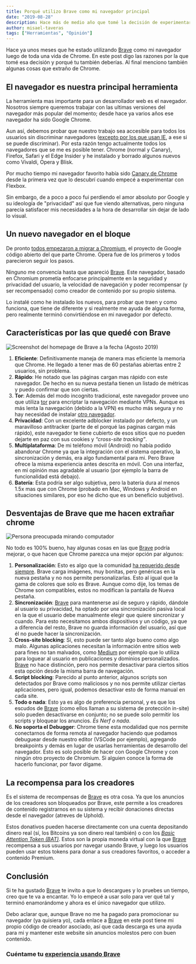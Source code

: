 ```yaml
---
title: Porqué utilizo Brave como mi navegador principal
date: "2019-08-28"
description: Hace más de medio año que tomé la decisión de experimentar con Brave y desde entonces no he vuelto a usar google Chrome
author: misael-taveras
tags: ["Herramientas", "Opinión"]
---
```


Hace ya unos meses que he estado utilizando [Brave][bravelink] como mi navegador luego de toda una vida de Chrome.
En este post digo las razones por la que tomé esa decisión y porqué tu también deberías.
Al final menciono también algunas cosas que extraño de Chrome.

## El navegador es nuestra principal herramienta

La herramienta mas importante para un desarrollador web es el navegador. Nosotros siempre queremos trabajar
con las ultimas versiones del navegador más popular del momento; desde hace ya varios años ese navegador ha sido Google Chrome.

Aun así, debemos probar que nuestro trabajo sea accesible para todos los usuarios sin discriminar navegadores
([excepto por los que usan IE](https://www.zdnet.com/article/microsoft-makes-final-push-to-rid-world-of-internet-explorer-10/), a ese si se puede discriminar). Por esta razón tengo actualmente todos los navegadores que se me es posible tener. Chrome (normal y Canary), Firefox, Safari y el Edge Insider y he instalado y borrado algunos nuevos como Vivaldi, Opera y Blisk.

Por mucho tiempo mi navegador favorito había sido [Canary de Chrome](https://www.google.com/intl/es/chrome/canary/) desde la primera vez que lo descubrí
cuando empecé a experimentar con Flexbox.

Sin embargo, de a poco a poco fui perdiendo el amor absoluto por Google y su ideología de "privacidad" así que
fue viendo alternativas, pero ninguna parecía satisfacer mis necesidades a la hora de desarrollar sin dejar de lado lo visual.

## Un nuevo navegador en el bloque

De pronto [todos empezaron a migrar a Chromium](http://blairreeves.me/2019/08/20/the-browser-monopoly/?utm_source=taverasmisael), el proyecto de Google código abierto del que parte Chrome.
Opera fue de los primeros y todos parecieron seguir los pasos.

Ninguno me convencía hasta que apareció [Brave][bravelink]. Este navegador, basado en Chromium prometía enfocarse principalmente
en la seguridad y privacidad del usuario, la velocidad de navegación y poder recompensar (y ser recompensado) como creador
de contenido por su propio sistema.

Lo instalé como he instalado los nuevos, para probar que traen y como funciona, que tiene de diferente y si realmente me
ayuda de alguna forma, pero realmente terminó convirtiéndose en mi navegador por defecto.

## Características por las que quedé con Brave

![Screenshot del homepage de Brave a la fecha (Agosto 2019)](../../../assets/posts/browser-features.png)

1. **Eficiente**: Definitivamente maneja de manera mas eficiente la memoria que Chrome. He llegado a tener mas de 60 pestañas abiertas entre 2 usuarios, sin problema.
2. **Rápido**: He notado que las páginas cargan mas rápido con este navegador. De hecho en su nueva pestaña tienen un listado de métricas y puedo confirmar que son ciertas.
3. **Tor**: Además del modo incognito tradicional, este navegador provee uno que utiliza [tor](<https://es.wikipedia.org/wiki/Tor_(red_de_anonimato)>) para encriptar la navegación mediante VPNs. Aunque es más lenta la navegación (debido a la VPN) es mucho más segura y no hay necesidad de instalar [otro navegador](https://www.torproject.org/es/).
4. **Privacidad**: Con un excelente adblocker instalado por defecto, y un maravilloso antitracker (parte de el porqué las paginas cargan más rápido), este navegador te tiene cubierto de esos sitios que no pueden dejarte en paz con sus cookies y _“cross-site tracking”_.
5. **Multiplataforma**: De mi teléfono móvil (Android) no había podido abandonar Chrome ya que la integración con el sistema operativo, la sincronización y demás, era algo fundamental para mi. Pero Brave ofrece la misma experiencia antes descrita en móvil. Con una interfaz, en mi opinión mas agradable al usuario (por ejemplo la barra de funcionalidad está debajo).
6. **Batería**: Esta podría ser algo subjetiva, pero la batería dura al menos 1.5x mas que con Chrome (probado en Mac, Windows y Android en situaciones similares, por eso he dicho que es un beneficio subjetivo).

## Desventajas de Brave que me hacen extrañar chrome

![Persona preocupada mirando computador](../../../assets/posts/angry-annoyed-coffee.jpg)

No todo es 100% bueno, hay algunas cosas en las que [Brave][bravelink] podría mejorar, o que hacen que Chrome parezca una mejor opción par algunos:

1. **Personalización**: Esto es algo que la comunidad [ha requerido desde siempre](https://community.brave.com/t/change-customize-blank-new-tab-page/45216). Brave carga imágenes, muy bonitas, pero genéricas en la nueva pestaña y no nos permite personalizarlas. Esto al igual que la gama de colores que solo es Brave. Aunque como dije, los temas de Chrome son compatibles, estos no modifican la pantalla de Nueva pestaña.
2. **Sincronización**: [Brave][bravelink] para mantenerse así de seguro y rápido, dándole al usuario su privacidad, ha optado por una sincronización pasiva local en la que el usuario debe manualmente elegir que quiere sincronizar y cuando. Para esto necesitamos ambos dispositivos y un código, ya que a diferencia del resto, Brave no guarda información del usuario, así que él no puede hacer la sincronización.
3. **Cross-site blocking**: Sí, esto puede ser tanto algo bueno como algo malo. Algunas aplicaciones necesitan la información entre sitios web para fines no tan malvados, como [Medium](https://medium.com/@taverasmisael) por ejemplo que lo utiliza para loguear al usuario en publicaciones y dominios personalizados. [Brave][bravelink] no hace distinción, pero nos permite desactivar para ciertos sitios esta opción desde la misma barra de navegación.
4. **Script blocking**: Parecido al punto anterior, algunos scripts son detectados por Brave como maliciosos y no nos permite utilizar ciertas aplicaciones, pero igual, podemos desactivar esto de forma manual en cada site.
5. **Todo o nada**: Esto ya es algo de preferencia personal, y es que los escudos de [Brave][bravelink] (como ellos llaman a su sistema de protección in-site) solo pueden desactivarse en conjunto; no se puede solo permitir los scripts y bloquear los anuncios. _Es Nerf o nada_.
6. **No soporta el Debugger**: Chrome tiene esta modalidad que nos permite conectarnos de forma remota al navegador haciendo que podamos debuguear desde nuestro editor (VSCode por ejemplo), agregando breakpoints y demás en lugar de usarlas herramientas de desarrollo del navegador. Esto es solo posible de hacer con Google Chrome y con ningún otro proyecto de Chromium. Si alguien conoce la forma de hacerlo funcionar, por favor dígame.

## La recompensa para los creadores

Es el sistema de recompensas de [Brave][bravelink] es otra cosa. Ya que los anuncios de los creadores son bloqueados por Brave, este permite a los creadores de contenido registrarnos en su sistema y recibir donaciones directas desde el navegador (atreves de Uphold).

Estos donativos pueden hacerse directamente con una cuenta depositando dinero real (sí, los Bitcoins ya son dinero real también) o con los [_Basic Attention Token (BAT)_](https://basicattentiontoken.org/). Estos son la propia moneda virtual con la que [Brave][bravelink] recompensa a sus usuarios por navegar usando Brave, y luego los usuarios pueden usar estos tokens para donar a sus creadores favoritos, o acceder a contenido Premium.

## Conclusión

Si te ha gustado [Brave][bravelink] te invito a que lo descargues y lo pruebes un tiempo, creo que te va a encantar. Yo lo empecé a usar solo para ver qué tal y terminó enamorándome y ahora es el único navegador que utilizo.

Debo aclarar que, aunque Brave no me ha pagado para promocionar su navegador (ya quisiera yo), cada enlace a [Brave][bravelink] en este post tiene mi propio código de creador asociado, así que cada descarga es una ayuda para mi y mantener este website sin anuncios molestos pero con buen contenido.

### Cuéntame tu [experiencia usando Brave](https://twitter.com/taverasmisael)

[bravelink]: https://brave.com/tav072
